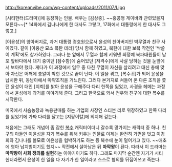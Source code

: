 http://koreanvibe.com/wp-content/uploads/2011/07/I.jpg

[시티헌터(드라마)]에 등장하는 인물. 배우는 [김상중].
~~홍콩행 게이바와 관련있을지 모른다~~[* 14화에서 김나나에게 한 대사도 그렇고, 17화에서 대통령에게 한 대사도 그렇고.]

[이윤성]의 양아버지로, 과거 대통령 경호원으로서 윤성의 친아버지인 박무열과 친구 사이였다. 같이 [아웅산 묘소 폭탄 테러] 당시 함께 하였고, 북한에 대한 보복 작전인 '싹쓸이 계획'에도 참가하였다. 그러나 눈 앞에서 무열과 함께 키워낸 최정예 북파대원들이 남포 앞바다에서 대기 중이던 [잠수함]에 숨어있던 [저격수]에게 사살 당하는 것을 눈앞에서 보아야 했다. 게다가 이 과정에서 임무 중 다친 무열이 자신을 살리려고 대신 총에 맞아 자신은 어깨에 총알이 박힌 것으로 끝이 난다. 이 일을 겪고, [복수귀]가 되어 윤성을 납치한 뒤, 동남아에서 마약조직을 거느린다. 그러다 본거지로 쳐들어 온 다른 조직을 쫓던 윤성이 대인 [지뢰]를 밝아 윤성을 구해주다 다리 한쪽을 잃었고, 사경을 헤메는 과정에서 윤성에게 과거를 이야기해 준다. 그리고 한국으로 와서 전우와 친구에 대한 복수를 시작한다.

미국에서 사슴농장과 녹용판매를 하는 기업의 사장인 스티븐 리로 위장하였고 한쪽 다리를 잃었기에 가짜 다리를 달고는 [지팡이칼]에 의지해 걷는다.

처음에는 그래도 개념이 좀 잡힌 [[복수]] 캐릭터이더니 갈수록 망가지는 캐릭터 중 하나. 친구의 아들인 이윤성을 자기 복수를 위해 키우는 인물로 이제는 완전히 가면을 벗고 이경희와 김나나를 볼모로 이윤성을 협박하기도 하는 등 복수에 눈이 멀어가고 있다. ~~애초에 영아 납치범이기도 했지~~ 작전에서 살아남은 뒤 '''마약왕'''이 된다. 따라서 이 드라마는 '''마약왕이 사회 정의를 실현'''하는 이야기이기도 하다. 그래도 마지막 순간엔 자기가 시티헌터라면서 윤성이 한 일을 다 자기가 한 일이라고 스스로 혐의를 뒤집어쓰고 죽는다. 

